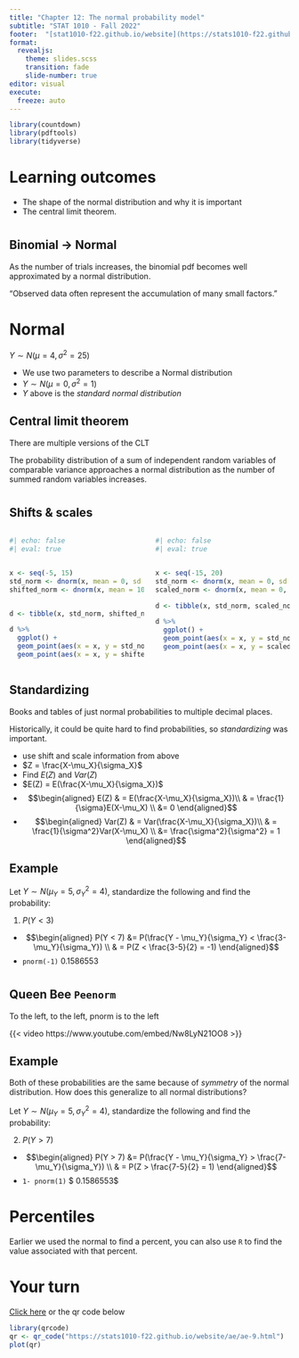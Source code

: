 ```yaml
---
title: "Chapter 12: The normal probability model"
subtitle: "STAT 1010 - Fall 2022"
footer:  "[stat1010-f22.github.io/website](https://stats1010-f22.github.io/website/)"
format: 
  revealjs: 
    theme: slides.scss
    transition: fade
    slide-number: true
editor: visual
execute:
  freeze: auto
---
```


```r
library(countdown)
library(pdftools)
library(tidyverse)
```

# Learning outcomes

::: incremental
- The shape of the normal distribution and why it is important
- The central limit theorem.
:::

# {background-iframe="https://nzgwynn.shinyapps.io/limit_bin_normal/"}

## Binomial -> Normal

As the number of trials increases, the binomial pdf becomes well approximated by a normal distribution.

"Observed data often represent the accumulation of many small factors."

# Normal

$Y \sim N(\mu = 4, \sigma^2 = 25)$

::: incremental
- We use two parameters to describe a Normal distribution
- $Y \sim N(\mu = 0, \sigma^2 = 1)$ 
- $Y$ above is the *standard normal distribution*
:::

## Central limit theorem

::: notes
There are multiple versions of the CLT
:::

The probability distribution of a sum of independent random variables of comparable variance approaches a normal distribution as the number of summed random variables increases.

#  {background-iframe="https://rodrigojpereira.shinyapps.io/mstdteacher/"}

## Shifts & scales

::: columns
::: {.column width="50%"}
```r
#| echo: false
#| eval: true


x <- seq(-5, 15)
std_norm <- dnorm(x, mean = 0, sd = 1)
shifted_norm <- dnorm(x, mean = 10, sd = 1)


d <- tibble(x, std_norm, shifted_norm)

d %>% 
  ggplot() +
  geom_point(aes(x = x, y = std_norm)) +
  geom_point(aes(x = x, y = shifted_norm))

```
:::

::: {.column width="50%"}
```r
#| echo: false
#| eval: true


x <- seq(-15, 20)
std_norm <- dnorm(x, mean = 0, sd = 1)
scaled_norm <- dnorm(x, mean = 0, sd = 5)

d <- tibble(x, std_norm, scaled_norm)

d %>% 
  ggplot() +
  geom_point(aes(x = x, y = std_norm)) +
  geom_point(aes(x = x, y = scaled_norm))
```
:::
:::

## Standardizing {.smaller}

::: notes
Books and tables of just normal probabilities to multiple decimal places.
:::

Historically, it could be quite hard to find probabilities, so *standardizing* was important.

::: incremental
- use shift and scale information from above
- $Z = \frac{X-\mu_X}{\sigma_X}$
- Find $E(Z)$ and $Var(Z)$
- $E(Z) = E(\frac{X-\mu_X}{\sigma_X})$
- $$\begin{aligned}
E(Z) & = E(\frac{X-\mu_X}{\sigma_X})\\ 
 & = \frac{1}{\sigma}E(X-\mu_X) \\
 &= 0
 \end{aligned}$$
- $$\begin{aligned}
Var(Z) & = Var(\frac{X-\mu_X}{\sigma_X})\\ 
 & = \frac{1}{\sigma^2}Var(X-\mu_X) \\
 &= \frac{\sigma^2}{\sigma^2} = 1
 \end{aligned}$$
:::


## Example

Let $Y \sim N(\mu_Y = 5, \sigma_Y^2 = 4)$, standardize the following and find the probability:

::: incremental
1. $P(Y < 3)$
- $$\begin{aligned}
P(Y < 7) &= P(\frac{Y - \mu_Y}{\sigma_Y} < \frac{3-\mu_Y}{\sigma_Y}) \\ 
 & = P(Z < \frac{3-5}{2} = -1)
 \end{aligned}$$
 - `pnorm(-1)` $0.1586553$
:::



#  {background-image="lec_11-things/p_less_neg_1.png" background-size="contain"}

## Queen Bee `Peenorm`

::: notes
To the left, to the left, pnorm is to the left
:::

{{< video https://www.youtube.com/embed/Nw8LyN21OO8 >}}


## Example

::: notes
Both of these probabilities are the same because of *symmetry* of the normal distribution. How does this generalize to all normal distributions?
:::

Let $Y \sim N(\mu_Y = 5, \sigma_Y^2 = 4)$, standardize the following and find the probability:

::: incremental
2. $P(Y > 7)$
- $$\begin{aligned}
P(Y > 7) &= P(\frac{Y - \mu_Y}{\sigma_Y} > \frac{7-\mu_Y}{\sigma_Y}) \\ 
 & = P(Z > \frac{7-5}{2} = 1)
 \end{aligned}$$
- `1- pnorm(1)` $ 0.1586553$ 
:::

#  {background-image="lec_11-thingss/p_greater_1.png" background-size="contain"}


#  {background-image="lec_11-thingss/emperical_rule.png" background-size="contain"}


# Percentiles

::: notes
Earlier we used the normal to find a percent, you can also use `R` to find the value associated with that percent.
:::




# Your turn

[Click here](https://stats1010-f22.github.io/website/ae/ae-8.html) or the qr code below

```r
library(qrcode)
qr <- qr_code("https://stats1010-f22.github.io/website/ae/ae-9.html")
plot(qr)
```
